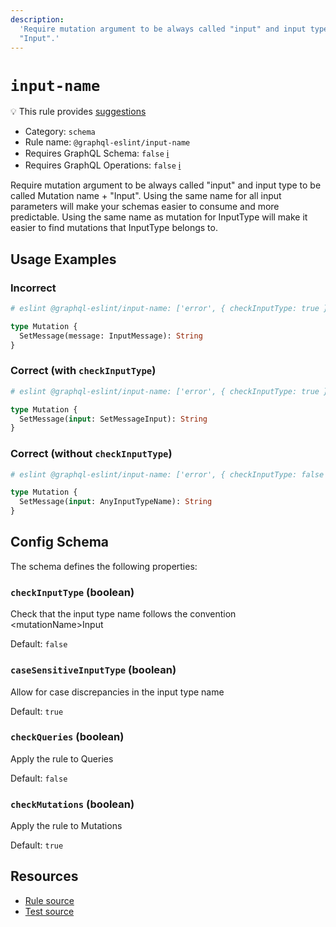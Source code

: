 ```yaml
---
description:
  'Require mutation argument to be always called "input" and input type to be called Mutation name +
  "Input".'
---
```


# `input-name`

💡 This rule provides
[suggestions](https://eslint.org/docs/developer-guide/working-with-rules#providing-suggestions)

- Category: `schema`
- Rule name: `@graphql-eslint/input-name`
- Requires GraphQL Schema: `false`
  [ℹ️](/docs/getting-started#extended-linting-rules-with-graphql-schema)
- Requires GraphQL Operations: `false`
  [ℹ️](/docs/getting-started#extended-linting-rules-with-siblings-operations)

Require mutation argument to be always called "input" and input type to be called Mutation name +
"Input". Using the same name for all input parameters will make your schemas easier to consume and
more predictable. Using the same name as mutation for InputType will make it easier to find
mutations that InputType belongs to.

## Usage Examples

### Incorrect

```graphql
# eslint @graphql-eslint/input-name: ['error', { checkInputType: true }]

type Mutation {
  SetMessage(message: InputMessage): String
}
```

### Correct (with `checkInputType`)

```graphql
# eslint @graphql-eslint/input-name: ['error', { checkInputType: true }]

type Mutation {
  SetMessage(input: SetMessageInput): String
}
```

### Correct (without `checkInputType`)

```graphql
# eslint @graphql-eslint/input-name: ['error', { checkInputType: false }]

type Mutation {
  SetMessage(input: AnyInputTypeName): String
}
```

## Config Schema

The schema defines the following properties:

### `checkInputType` (boolean)

Check that the input type name follows the convention \<mutationName>Input

Default: `false`

### `caseSensitiveInputType` (boolean)

Allow for case discrepancies in the input type name

Default: `true`

### `checkQueries` (boolean)

Apply the rule to Queries

Default: `false`

### `checkMutations` (boolean)

Apply the rule to Mutations

Default: `true`

## Resources

- [Rule source](https://github.com/dimaMachina/graphql-eslint/tree/master/packages/plugin/src/rules/input-name.ts)
- [Test source](https://github.com/dimaMachina/graphql-eslint/tree/master/packages/plugin/__tests__/input-name.spec.ts)
